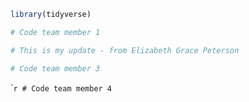 ```r
library(tidyverse)
```

```r
# Code team member 1
```

```r
# This is my update - from Elizabeth Grace Peterson
```

```r
# Code team member 3
```

```r
# Code team member 4
``